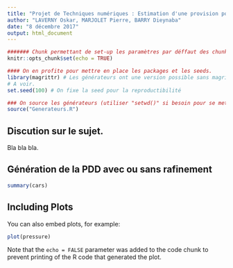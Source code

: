 ```yaml
---
title: "Projet de Techniques numériques : Estimation d'une provision pour dépréciation durable"
author: "LAVERNY Oskar, MARJOLET Pierre, BARRY Dieynaba"
date: "8 décembre 2017"
output: html_document
---
```


```r
####### Chunk permettant de set-up les paramètres par déffaut des chunk suivants. 
knitr::opts_chunk$set(echo = TRUE)

#### On en profite pour mettre en place les packages et les seeds.
library(magrittr) # Les générateurs ont une version possible sans magrittr. peut-être qu'on rendra le projet sans ? Histoire de ne pas utiliser de packet, et de pouvoir dire qu'on a tout fait avec rbase. 
# A voir.
set.seed(100) # On fixe la seed pour la reproductibilité

### On source les générateurs (utiliser "setwd()" si besoin pour se mettre dans le bon dossier.)
source("Generateurs.R")
```

## Discution sur le sujet. 

Bla bla bla.

## Génération de la PDD avec ou sans rafinement 

```r
summary(cars)
```

## Including Plots

You can also embed plots, for example:

```r
plot(pressure)
```

Note that the `echo = FALSE` parameter was added to the code chunk to prevent printing of the R code that generated the plot.
